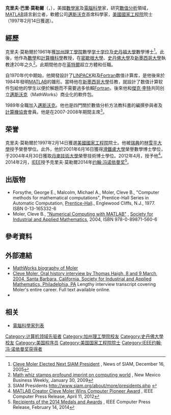 {{Infobox scientist
| name              = 克里夫·莫勒爾<br>Cleve Barry Moler
| image             =
| caption           = 克里夫·莫勒爾 先生，矩陣實驗室（MATLAB）開創者。
| birth_date        = {{Birth date and age|1939|08|17}}
| birth_place       = [[美國|美國]][[猶他州|猶他州]][[鹽湖城|鹽湖城]]
| death_date        = 
| death_place       = 
| residence         = 
| citizenship       = 
| ethnicity         = 
| fields            = [[數學|數學]]，[[電腦科學|電腦科學]] 
| workplaces        = [[密歇根大學|密歇根大學]]<br>[[史丹佛大學|史丹佛大學]]<br>[[新墨西哥大學|新墨西哥大學]]
| alma_mater        = [[加州理工學院|加州理工學院]]<br>[[史丹佛大學|史丹佛大學]]
| doctoral_advisor  = {{Link-en|乔治·福赛思|George Forsythe}} 
| academic_advisors = 
| doctoral_students =[[杰克·唐加拉|杰克·唐加拉]]<br>{{Link-en|斯坦利·艾森斯特|Stanley Eisenstat}}<br>{{Link-en|查尔斯·f·范·贷款|Charles F. Van Loan}}
| known_for         = 創立矩陣實驗室（[[MATLAB|MATLAB]]語言）
| awards            = {{Link-en|計算機先驅獎|Computer Pioneer Award}} <small>(2012)</small><br>[[約翰·馮諾依曼獎|約翰·馮諾依曼獎]]<small>(2014)</small>
| religion          = 
| signature         = 
| footnotes         =  <!--For any footnotes needed to clarify entries above-->
}}
'''克里夫·巴里·莫勒爾'''（{{Lang-en|'''Cleve Barry Moler'''}}，{{bd|1939年|8月17日}}），美國[[數學家|數學家]]及[[電腦科學|電腦科學]]家，研究[[數值分析|數值分析]]領域，[[MATLAB|MATLAB]]語言創立者，軟體公司[[邁斯沃克|邁斯沃克]]首席科學家，[[美國國家工程院|美國國家工程院]]院士（1997年2月14日獲選）。

==經歷==
克里夫·莫勒爾於1961年獲[[加州理工學院|加州理工學院]]數學[[学士学位|学士学位]]及[[史丹福大學|史丹福大學]]數學博士<ref>[http://www.siam.org/about/news-siam.php?id=171 Cleve Moler Elected Next SIAM President] {{Wayback|url=http://www.siam.org/about/news-siam.php?id=171 |date=20150117143748 }}, News of SIAM, December 16, 2005</ref>。此後，他作為[[數學|數學]]和[[計算機科學|計算機科學]]教授，在[[密歇根大學|密歇根大學]]、[[史丹佛大學|史丹佛大學]]及[[新墨西哥大學|新墨西哥大學]]執教達20年之久<ref>[http://albuquerque.bizjournals.com/albuquerque/stories/2009/02/02/story9.html Math whiz stamps profound imprint on computing world] {{Wayback|url=http://albuquerque.bizjournals.com/albuquerque/stories/2009/02/02/story9.html |date=20090205212902 }}, New Mexico Business Weekly, January 30, 2009</ref>。此期間他亦在[[英特爾|英特爾]]超立方體和{{Link-en|熾情電腦公司|Ardent Computer Corporation}}任職。

自1970年代中期始，他開發設計了[[LINPACK|LINPACK]]和{{Link-en|EISPACK|EISPACK}}及[[Fortran|Fortran]]数值计算库，是他後來於1984年發明[[MATLAB|MATLAB]]的雛形。當時他在[[新墨西哥大學|新墨西哥大學]]任教，就設計了数值计算软件包給他的學生以便於解題而不需要過多依賴[[Fortran|Fortran]]，後來他和[[傑克·李特|傑克·李特]]共同创立[[邁斯沃克|邁斯沃克]]（MathWorks）商业化的軟件包。

1989年全職加入[[邁斯沃克|邁斯沃克]]。他也是四門關於數值分析方法教科書的編撰參與者及[[計算機協會|計算機協會]]會員。他是{{Link-en|工业与应用数学学会|Society for Industrial and Applied Mathematics}}在2007-2008年期間主席<ref>SIAM Presidents http://www.siam.org/about/more/presidents.php {{Wayback|url=http://www.siam.org/about/more/presidents.php |date=20180103185924 }}</ref>。

==荣誉==
克里夫·莫勒爾於1997年2月14日獲選[[美國國家工程院|美國國家工程院]]院士。他{{when}}被[[瑞典|瑞典]]的[[林雪平大學|林雪平大學]]授予榮譽學位。此外，他於2001年6月16日獲得[[滑鐵盧大學|滑鐵盧大學]]榮譽數學博士學位，于2004年4月30日獲取[[丹麥技術大學|丹麥技術大學]]榮譽技術博士學位。2012年4月，{{Link-en|IEEE计算机学会|IEEE Computer Society}}授予他{{Link-en|计算机先驱奖|Computer Pioneer Award}}<ref>[http://www.computer.org/portal/web/pressroom/MATLAB-Creator-Cleve-Moler-to-Receive-IEEE-Computer-Society-Pioneer-Award MATLAB Creator Cleve Moler Wins Computer Pioneer Award] {{Wayback|url=http://www.computer.org/portal/web/pressroom/MATLAB-Creator-Cleve-Moler-to-Receive-IEEE-Computer-Society-Pioneer-Award |date=20140826115002 }}, IEEE Computer Press Release, April 11, 2012</ref>。2014年2月，[[IEEE|IEEE]]授予克里夫·莫勒爾2014年[[约翰·冯诺依曼奖|约翰·冯诺依曼奖]]<ref>[http://theinstitute.ieee.org/people/achievements/recipients-of-the-2014-medals-and-awards Recipients of the 2014 Medals and Awards] {{Wayback|url=http://theinstitute.ieee.org/people/achievements/recipients-of-the-2014-medals-and-awards |date=20140224000716 }}, IEEE Computer Press Release, February 14, 2014</ref>。

==出版物==
*Forsythe, George E., Malcolm, Michael A., Moler, Cleve B., "Computer methods for mathematical computations", Prentice-Hall Series in Automatic Computation, [[Prentice-Hall|Prentice-Hall]]., Englewood Cliffs, N.J., 1977.  {{MathSciNet|id=0458783}}  ISBN 0-13-165332-6
*Moler, Cleve B., [http://www.mathworks.com/moler "Numerical Computing with MATLAB"] {{Wayback|url=http://www.mathworks.com/moler |date=20160516225608 }}, [[Society_for_Industrial_and_Applied_Mathematics|Society for Industrial and Applied Mathematics]], 2004, ISBN 978-0-89871-560-6

== 參考資料 ==
<references/>

==外部連結==
* [http://www.mathworks.com/company/aboutus/founders/clevemoler.html MathWorks biography of Moler] {{Wayback|url=http://www.mathworks.com/company/aboutus/founders/clevemoler.html |date=20200816045813 }}
* [https://web.archive.org/web/20071219033910/http://history.siam.org/oralhistories/moler.htm Cleve Moler, Oral history interview by Thomas Haigh, 8 and 9 March, 2004, Santa Barbara, California. Society for Industrial and Applied Mathematics, Philadelphia, PA] Lengthy interview transcript covering Moler's entire career. Full text available online.
* {{MathGenealogy |id=7743}}


==相关==
*[[電腦科學家列表|電腦科學家列表]]

{{IEEE约翰·冯·诺依曼奖获得者}}

{{Authority control}}
{{DEFAULTSORT:Moler, Cleve B.}}
[[Category:计算机领域先驱者|Category:计算机领域先驱者]]
[[Category:加州理工學院校友|Category:加州理工學院校友]]
[[Category:史丹佛大學校友|Category:史丹佛大學校友]]
[[Category:美国程序员|Category:美国程序员]]
[[Category:美国国家工程院院士|Category:美国国家工程院院士]]
[[Category:IEEE约翰·冯·诺依曼奖获得者|Category:IEEE约翰·冯·诺依曼奖获得者]]